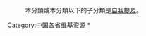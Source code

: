 {{Catnav|頁面分類|地理|地缘经济|大中華地區|天津}}

:本分類或本分類以下的子分類是[[Wikipedia:避免自我提及|自我提及]]。
{{天津主题工作}}

[[Category:中国各省维基资源|Category:中国各省维基资源]]
[[Category:天津|*]]